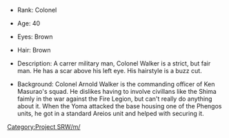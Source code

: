 *Rank: Colonel

*Age: 40

*Eyes: Brown

*Hair: Brown

*Description: A carrer military man, Colonel Walker is a strict, but fair man. He has a scar above his left eye. His hairstyle is a buzz cut.

*Background: Colonel Arnold Walker is the commanding officer of Ken Masurao's squad. He dislikes having to involve civillans like the Shima faimly in the war against the Fire Legion, but can't really do anything about it. When the Yoma attacked the base housing one of the Phengos units, he got in a standard Areios unit and helped with securing it.

[[Category:Project SRW/m/]]